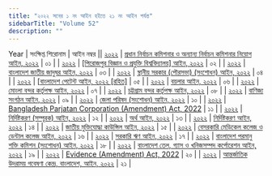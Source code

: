 ```yaml
---
title: "২০২২ সনের ১ নং আইন হইতে ২১ নং আইন পর্যন্ত"
sidebarTitle: "Volume 52"
description: ""
---
```


Year | সংক্ষিপ্ত শিরোনাম | আইন নম্বর || [২০২২](/act-1397.html) | [প্রধান নির্বাচন কমিশনার ও অন্যান্য নির্বাচন কমিশনার নিয়োগ আইন, ২০২২](/act-1397.html) | ০১ |
| [২০২২](/act-1398.html) | [[পিরোজপুর বিজ্ঞান ও প্রযুক্তি বিশ্ববিদ্যালয়] আইন, ২০২২](/act-1398.html) | ০২ |
| [২০২২](/act-1399.html) | [বাংলাদেশ জাতীয় জাদুঘর আইন, ২০২২](/act-1399.html) | ০৩ |
| [২০২২](/act-1400.html) | [স্থানীয় সরকার (পৌরসভা) (সংশোধন) আইন, ২০২২](/act-1400.html) | ০৪ |
| [২০২২](/act-1401.html) | [[বাংলাদেশ পেটেন্ট আইন, ২০২২ [রহিত]](/act-1401.html) | ০৫ |
| [২০২২](/act-1402.html) | [বয়লার আইন, ২০২২](/act-1402.html) | ০৬ |
| [২০২২](/act-1403.html) | [মোংলা বন্দর কর্তৃপক্ষ আইন, ২০২২](/act-1403.html) | ০৭ |
| [২০২২](/act-1404.html) | [চট্টগ্রাম বন্দর কর্তৃপক্ষ আইন, ২০২২](/act-1404.html) | ০৮ |
| [২০২২](/act-1405.html) | [বাণিজ্য সংগঠন আইন, ২০২২](/act-1405.html) | ০৯ |
| [২০২২](/act-1406.html) | [জেলা পরিষদ (সংশোধন) আইন, ২০২২](/act-1406.html) | ১০ |
| [২০২২](/act-1407.html) | [Bangladesh Parjatan Corporation (Amendment) Act, 2022](/act-1407.html) | ১১ |
| [২০২২](/act-1408.html) | [নির্দিষ্টকরণ (সম্পূরক) আইন, ২০২২](/act-1408.html) | ১২ |
| [২০২২](/act-1409.html) | [অর্থ আইন, ২০২২](/act-1409.html) | ১৩ |
| [২০২২](/act-1410.html) | [নির্দিষ্টকরণ আইন, ২০২২](/act-1410.html) | ১৪ |
| [২০২২](/act-1411.html) | [জাতীয় মুক্তিযোদ্ধা কাউন্সিল আইন, ২০২২‌](/act-1411.html) | ১৫ |
| [২০২২](/act-1412.html) | [বেসরকারি মেডিকেল কলেজ ও ডেন্টাল কলেজ আইন, ২০২২](/act-1412.html) | ১৬ |
| [২০২২](/act-1413.html) | [সরকারি ঋণ আইন, ২০২২](/act-1413.html) | ১৭ |
| [২০২২](/act-1414.html) | [বাংলাদেশ পরমানু শক্তি কমিশন (সংশোধন) আইন, ২০২২](/act-1414.html) | ১৮ |
| [২০২২](/act-1415.html) | [বাংলাদেশ তেল, গ্যাস ও খনিজসম্পদ কর্পোরেশন আইন, ২০২২](/act-1415.html) | ১৯ |
| [২০২২](/act-1416.html) | [Evidence (Amendment) Act, 2022](/act-1416.html) | ২০ |
| [২০২২](/act-1417.html) | [আন্তর্জাতিক উদরাময় গবেষণা কেন্দ্র, বাংলাদেশ, আইন, ২০২২](/act-1417.html) | ২১ |
